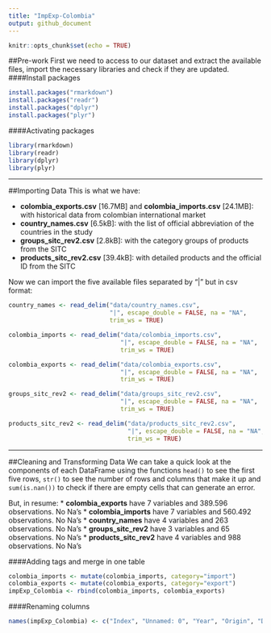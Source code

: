 ```yaml
---
title: "ImpExp-Colombia"
output: github_document
---
```


```r
knitr::opts_chunk$set(echo = TRUE)
```


##Pre-work
First we need to access to our dataset and extract the available files, import the necessary libraries and check if they are updated. 
####Install packages
```r
install.packages("rmarkdown")
install.packages("readr")
install.packages("dplyr")
install.packages("plyr")
```

####Activating packages
```r
library(rmarkdown)
library(readr)
library(dplyr)
library(plyr)
```
---


##Importing Data
This is what we have:

*   **colombia_exports.csv** [16.7MB] and **colombia_imports.csv** [24.1MB]: with historical data from colombian international market
*   **country_names.csv** [6.5kB]: with the list of official abbreviation of the countries in the study
*   **groups_sitc_rev2.csv** [2.8kB]: with the category groups of products from the SITC
*   **products_sitc_rev2.csv** [39.4kB]: with detailed products and the official ID from the SITC

Now we can import the five available files separated by "|" but in csv format:
```r
country_names <- read_delim("data/country_names.csv", 
                            "|", escape_double = FALSE, na = "NA", 
                            trim_ws = TRUE)

colombia_imports <- read_delim("data/colombia_imports.csv", 
                               "|", escape_double = FALSE, na = "NA", 
                               trim_ws = TRUE)

colombia_exports <- read_delim("data/colombia_exports.csv", 
                               "|", escape_double = FALSE, na = "NA", 
                               trim_ws = TRUE)

groups_sitc_rev2 <- read_delim("data/groups_sitc_rev2.csv", 
                               "|", escape_double = FALSE, na = "NA", 
                               trim_ws = TRUE)

products_sitc_rev2 <- read_delim("data/products_sitc_rev2.csv", 
                                 "|", escape_double = FALSE, na = "NA", 
                                 trim_ws = TRUE)
```
---


##Cleaning and Transforming Data
We can take a quick look at the components of each DataFrame using the functions `head()` to see the first five rows, `str()` to see the number of rows and columns that make it up and `sum(is.nan())` to check if there are empty cells that can generate an error. 

But, in resume:
*   **colombia_exports** have 7 variables and 389.596 observations. No Na's
*   **colombia_imports** have 7 variables and 560.492 observations. No Na's
*   **country_names** have 4 variables and 263 observations. No Na's
*   **groups_sitc_rev2** have 3 variables and 65 observations. No Na's
*   **products_sitc_rev2** have 4 variables and 988 observations. No Na's


####Adding tags and merge in one table
```r
colombia_imports <- mutate(colombia_imports, category="import")
colombia_exports <- mutate(colombia_exports, category="export")
impExp_Colombia <- rbind(colombia_imports, colombia_exports) 
```


####Renaming columns
```r
names(impExp_Colombia) <- c("Index", "Unnamed: 0", "Year", "Origin", "Destination", "Product", "Value US$", "Category")
```